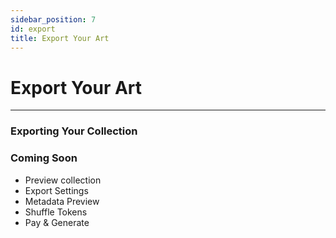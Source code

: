 ```yaml
---
sidebar_position: 7
id: export
title: Export Your Art
---
```


# Export Your Art

---

### Exporting Your Collection

### Coming Soon

- Preview collection
- Export Settings
- Metadata Preview
- Shuffle Tokens
- Pay & Generate
